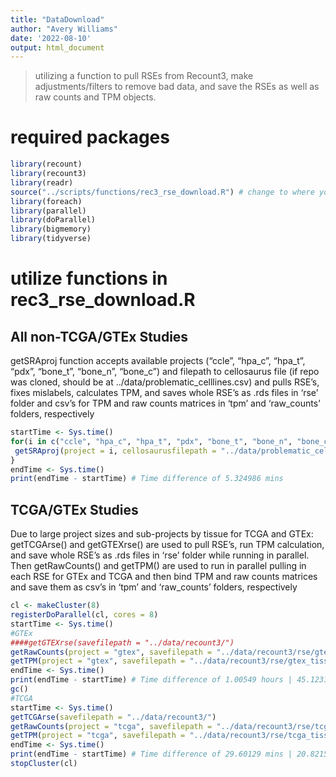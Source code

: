 ```yaml
---
title: "DataDownload"
author: "Avery Williams"
date: '2022-08-10'
output: html_document
---
```



> utilizing a function to pull RSEs from Recount3, make adjustments/filters to remove bad data, and save the RSEs as well as raw counts and TPM objects.

# required packages
```r
library(recount)
library(recount3)
library(readr)
source("../scripts/functions/rec3_rse_download.R") # change to where you have this function script saved
library(foreach)
library(parallel)
library(doParallel)
library(bigmemory)
library(tidyverse)
```

# utilize functions in rec3_rse_download.R

## All non-TCGA/GTEx Studies
getSRAproj function accepts available projects ("ccle", "hpa_c", "hpa_t", "pdx", "bone_t", "bone_n", "bone_c") and filepath to cellosaurus file (if repo was cloned, should be at ../data/problematic_celllines.csv) and pulls RSE's, fixes mislabels, calculates TPM, and saves whole RSE's as .rds files in 'rse' folder and csv's for TPM and raw counts matrices in 'tpm' and 'raw_counts' folders, respectively
```r
startTime <- Sys.time()
for(i in c("ccle", "hpa_c", "hpa_t", "pdx", "bone_t", "bone_n", "bone_c")){
 getSRAproj(project = i, cellosaurusfilepath = "../data/problematic_celllines.csv", savefilepath = "../data/recount3/") # will place full rse (with calc TPM), rawcounts, and tpm objects in destination folder
}
endTime <- Sys.time()
print(endTime - startTime) # Time difference of 5.324986 mins

```

## TCGA/GTEx Studies
Due to large project sizes and sub-projects by tissue for TCGA and GTEx: getTCGArse() and getGTEXrse() are used to pull RSE's, run TPM calculation, and save whole RSE's as .rds files in 'rse' folder while running in parallel. Then getRawCounts() and getTPM() are used to run in parallel pulling in each RSE for GTEx and TCGA and then bind TPM and raw counts matrices and save them as csv's in 'tpm' and 'raw_counts' folders, respectively

```r
cl <- makeCluster(8)
registerDoParallel(cl, cores = 8)
startTime <- Sys.time()
#GTEx
####getGTEXrse(savefilepath = "../data/recount3/")
getRawCounts(project = "gtex", savefilepath = "../data/recount3/rse/gtex_tissue/") %>% write.csv(file = "../data/recount3/raw_counts/gtex_rawcounts.csv")
getTPM(project = "gtex", savefilepath = "../data/recount3/rse/gtex_tissue/") %>% write.csv(file = "../data/recount3/tpm/gtex_tpm.csv")
endTime <- Sys.time()
print(endTime - startTime) # Time difference of 1.00549 hours | 45.12318 mins
gc()
#TCGA
startTime <- Sys.time()
getTCGArse(savefilepath = "../data/recount3/")
getRawCounts(project = "tcga", savefilepath = "../data/recount3/rse/tcga_tissue/") %>% write.csv(file = "../data/recount3/raw_counts/tcga_rawcounts.csv")
getTPM(project = "tcga", savefilepath = "../data/recount3/rse/tcga_tissue/") %>% write.csv(file = "../data/recount3/tpm/tcga_tpm.csv")
endTime <- Sys.time()
print(endTime - startTime) # Time difference of 29.60129 mins | 20.82154 mins
stopCluster(cl) 
```


